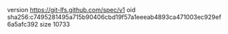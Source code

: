 version https://git-lfs.github.com/spec/v1
oid sha256:c7495281495a715b90406cbd19f57a1eeeab4893ca471003ec929ef6a5afc392
size 10733

